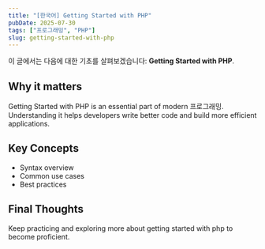```yaml
---
title: "[한국어] Getting Started with PHP"
pubDate: 2025-07-30
tags: ["프로그래밍", "PHP"]
slug: getting-started-with-php
---
```


이 글에서는 다음에 대한 기초를 살펴보겠습니다: **Getting Started with PHP**.

## Why it matters

Getting Started with PHP is an essential part of modern 프로그래밍. Understanding it helps developers write better code and build more efficient applications.

## Key Concepts

- Syntax overview
- Common use cases
- Best practices

## Final Thoughts

Keep practicing and exploring more about getting started with php to become proficient.
